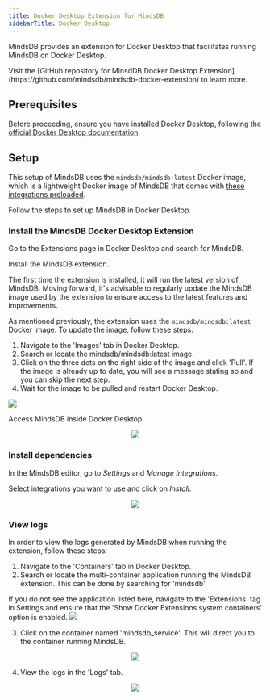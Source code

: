 ```yaml
---
title: Docker Desktop Extension for MindsDB
sidebarTitle: Docker Desktop
---
```


MindsDB provides an extension for Docker Desktop that facilitates running MindsDB on Docker Desktop.

<Tip>
Visit the [GitHub repository for MinsdDB Docker Desktop Extension](https://github.com/mindsdb/mindsdb-docker-extension) to learn more.
</Tip>

## Prerequisites

Before proceeding, ensure you have installed Docker Desktop, following the [official Docker Desktop documentation](https://www.docker.com/products/docker-desktop/).

## Setup

This setup of MindsDB uses the `mindsdb/mindsdb:latest` Docker image, which is a lightweight Docker image of MindsDB that comes with [these integrations preloaded](https://github.com/mindsdb/mindsdb/blob/main/default_handlers.txt).

Follow the steps to set up MindsDB in Docker Desktop.

### Install the MindsDB Docker Desktop Extension

Go to the Extensions page in Docker Desktop and search for MindsDB.

Install the MindsDB extension.

<Tip>
The first time the extension is installed, it will run the latest version of MindsDB. Moving forward, it's advisable to regularly update the MindsDB image used by the extension to ensure access to the latest features and improvements. 

As mentioned previously, the extension uses the `mindsdb/mindsdb:latest` Docker image. To update the image, follow these steps:
1. Navigate to the 'Images' tab in Docker Desktop.
2. Search or locate the mindsdb/mindsdb:latest image.
3. Click on the three dots on the right side of the image and click 'Pull'. If the image is already up to date, you will see a message stating so and you can skip the next step.
4. Wait for the image to be pulled and restart Docker Desktop.

<img src="/assets/docker/docker_desktop/pull-latest-image.png"/>
</Tip>

Access MindsDB inside Docker Desktop.

<p align="center">
  <img src="/assets/docker/docker_desktop/mindsdb_docker_desktop.png"/>
</p>

### Install dependencies

In the MindsDB editor, go to *Settings* and *Manage Integrations*.

Select integrations you want to use and click on *Install*.

<p align="center">
  <img src="/assets/install-dependencies-gui.png"/>
</p>

### View logs

In order to view the logs generated by MindsDB when running the extension, follow these steps:
1. Navigate to the 'Containers' tab in Docker Desktop.
2. Search or locate the multi-container application running the MindsDB extension. This can be done by searching for 'mindsdb'.

<Tip>
If you do not see the application listed here, navigate to the 'Extensions' tag in Settings and ensure that the 'Show Docker Extensions system containers' option is enabled.

<img src="/assets/docker/docker_desktop/enable-extension-containers.png"/>
</Tip>

3. Click on the container named 'mindsdb_service'. This will direct you to the container running MindsDB.

<p align="center">
  <img src="/assets/docker/docker_desktop/containers-running-extension.png"/>
</p>

4. View the logs in the 'Logs' tab.

<p align="center">
  <img src="/assets/docker/docker_desktop/mindsdb-container-logs.png"/>
</p>